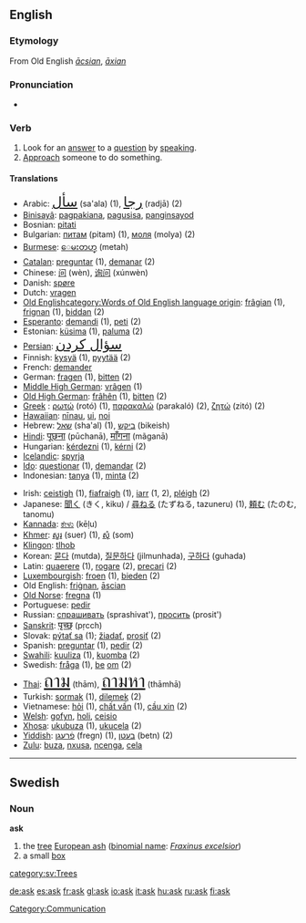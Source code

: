 {{see|Ask}}

==English==

{{rank|earth|live|hard|408|ask|question|doubt|around}}

===Etymology===
From Old English ''[[ācsian]]'', ''[[āxian]]''

===Pronunciation===
* {{IPA|[[RP]] /ɑːsk/}}

===Verb===
{{en-infl-reg-consonant|ask||}}

# Look for an [[answer]] to a [[question]] by [[speak]]ing.
# [[approach|Approach]] someone to do something.

====Translations====
{{top}}
* Arabic: <font size="5">[[سأل]]</font> (sa'ala) (1), <font size="5">[[رجا]]</font> (radjā) (2)
* [[Binisayâ]]: [[pagpakiana]], [[pagusisa]], [[panginsayod]]
* Bosnian: [[pitati]]
* Bulgarian: [[питам]] (pitam) (1), [[моля]] (molya) (2)
* [[Burmese]]: [[ေမးတဟ္]] (metah)
* [[Catalan|Catalan]]: [[preguntar]] (1), [[demanar]] (2)
* Chinese: [[问]] (wèn), [[询问]] (xúnwèn)
* Danish: [[spøre]]
* Dutch: [[vragen]]
* [[w:Old English language|Old English]][[category:Words of Old English language origin]]: [[frâgian]] (1), [[frignan]] (1), [[biddan]] (2)
* [[w:Esperanto|Esperanto]]: [[demandi]] (1), [[peti]] (2)
* Estonian: [[küsima]] (1), [[paluma]] (2)
* [[Persian]]: <font size="5">[[سؤال کردن]]</font>
* Finnish: [[kysyä]] (1), [[pyytää]] (2)
* French: [[demander]]
* German: [[fragen]] (1), [[bitten]] (2)
* [[w:Middle High German|Middle High German]]: [[vrâgen]] (1)
* [[w:Old High German|Old High German]]: [[frâhên]] (1), [[bitten]] (2)
* [[w:Greek language|Greek]]<!-- Please note that this makes sense, so that Greek (Modern) and Greek (Ancient) are both listed under 'G' -->: [[ρωτώ]] (rotó) (1), [[παρακαλώ]] (parakaló) (2), [[ζητώ]] (zitó) (2)
* [[Hawaiian]]: [[nīnau]], [[ui]], [[noi]]
* Hebrew: [[שאל]] (sha'al) (1), [[ביקש]] (bikeish)
* [[Hindi]]: <big>[[पूछना]]</big> (pūchanā), <big>[[माँगना]]</big> (mãganā)
*Hungarian: [[kérdezni]] (1), [[kérni]] (2)
* [[w:Icelandic language|Icelandic]]: [[spyrja]]
* [[w:Ido|Ido]]: [[questionar]] (1), [[demandar]] (2)
* Indonesian: [[tanya]] (1), [[minta]] (2)
{{mid}}
* Irish: [[ceistigh]] (1), [[fiafraigh]] (1), [[iarr]] (1, 2), [[pléigh]] (2)
* Japanese: [[聞く]] (きく, kiku) / [[尋ねる]] (たずねる, tazuneru) (1), [[頼む]] (たのむ, tanomu)
* [[Kannada]]: [[ಕೇಳು]] (kēḷu)
* [[Khmer]]: [[សួរ]] (suer) (1), [[សុំ]] (som)
* [[w:Klingon language|Klingon]]: [[tlhob]]
* Korean: [[묻다]] (mutda), [[질문하다]] (jilmunhada), [[구하다]] (guhada)
* Latin: [[quaerere]] (1), [[rogare]] (2), [[precari]] (2)
* [[w:Luxembourgish language|Luxembourgish]]: [[froen]] (1), [[bieden]] (2)
* Old English: [[frignan|friġnan]], [[ascian|āscian]]
* [[w:Old Norse language|Old Norse]]: [[fregna]] (1)
* Portuguese: [[pedir]]
* Russian: [[спрашивать]] (sprashivat'), [[просить]] (prosit')
* [[Sanskrit]]: <big>[[पृच्छ्]]</big> (pṛcch)
* Slovak: [[pýtať sa]] (1); [[žiadať]], [[prosiť]] (2)
* Spanish: [[preguntar]] (1), [[pedir]] (2)
* [[w:Swahili language|Swahili]]: [[kuuliza]] (1), [[kuomba]] (2)
* Swedish: [[fråga]] (1), [[be]] [[om]] (2)
* [[w:Thai language|Thai]]: <font size="6">[[ถาม]]</font> (thām), <font size="6">[[ถามหา]]</font> (thāmhā)
* Turkish: [[sormak]] (1), [[dilemek]] (2)
* Vietnamese: [[hỏi]] (1), [[chất vấn]] (1), [[cầu xin]] (2)
* [[w:Welsh language|Welsh]]: [[gofyn]], [[holi]], [[ceisio]]
* [[w:Xhosa language|Xhosa]]: [[ukubuza]] (1), [[ukucela]] (2)
* [[w:Yiddish language|Yiddish]]: [[פֿרעגן]] (fregn) (1), [[בעטן]] (betn) (2)
* [[w:Zulu language|Zulu]]: [[buza]], [[nxusa]], [[ncenga]], [[cela]]
{{bottom}}

[[Category:Communication]]

----

==Swedish==
{{sv-noun|gender=Common|ask|asken|askar|askarna|asks|askens|askars|askarnas}}

===Noun===
'''ask'''

#the [[tree]] [[European ash]] ([[binomial name]]: ''[[Fraxinus excelsior]]'')
#a small [[box]]

[[category:sv:Trees]]

[[de:ask]]
[[es:ask]]
[[fr:ask]]
[[gl:ask]]
[[io:ask]]
[[it:ask]]
[[hu:ask]]
[[ru:ask]]
[[fi:ask]]